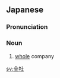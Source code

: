 ==Japanese==
{{ja-kanjitab|ぜん|しゃ|yomi=on}}

===Pronunciation===
{{ja-pron|ぜんしゃ|y=on}}

===Noun===
{{ja-noun|ぜんしゃ}}

# [[whole]] company

[[sv:全社]]